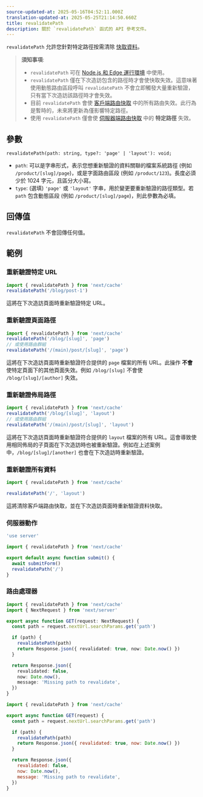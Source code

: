 ```yaml
---
source-updated-at: 2025-05-16T04:52:11.000Z
translation-updated-at: 2025-05-25T21:14:50.660Z
title: revalidatePath
description: 關於 `revalidatePath` 函式的 API 參考文件。
---
```


`revalidatePath` 允許您針對特定路徑按需清除 [快取資料](/docs/app/building-your-application/caching)。

> **須知事項**:
>
> - `revalidatePath` 可在 [Node.js 和 Edge 運行環境](/docs/app/building-your-application/rendering/edge-and-nodejs-runtimes) 中使用。
> - `revalidatePath` 僅在下次造訪包含的路徑時才會使快取失效。這意味著使用動態路由區段呼叫 `revalidatePath` 不會立即觸發大量重新驗證，只有當下次造訪該路徑時才會失效。
> - 目前 `revalidatePath` 會使 [客戶端路由快取](/docs/app/building-your-application/caching#router-cache) 中的所有路由失效。此行為是暫時的，未來將更新為僅影響特定路徑。
> - 使用 `revalidatePath` 僅會使 [伺服器端路由快取](/docs/app/building-your-application/caching#full-route-cache) 中的 **特定路徑** 失效。

## 參數

```tsx
revalidatePath(path: string, type?: 'page' | 'layout'): void;
```

- `path`: 可以是字串形式，表示您想重新驗證的資料關聯的檔案系統路徑 (例如 `/product/[slug]/page`)，或是字面路由區段 (例如 `/product/123`)。長度必須少於 1024 字元，且區分大小寫。
- `type`: (選填) `'page'` 或 `'layout'` 字串，用於變更要重新驗證的路徑類型。若 `path` 包含動態區段 (例如 `/product/[slug]/page`)，則此參數為必填。

## 回傳值

`revalidatePath` 不會回傳任何值。

## 範例

### 重新驗證特定 URL

```ts
import { revalidatePath } from 'next/cache'
revalidatePath('/blog/post-1')
```

這將在下次造訪頁面時重新驗證特定 URL。

### 重新驗證頁面路徑

```ts
import { revalidatePath } from 'next/cache'
revalidatePath('/blog/[slug]', 'page')
// 或使用路由群組
revalidatePath('/(main)/post/[slug]', 'page')
```

這將在下次造訪頁面時重新驗證符合提供的 `page` 檔案的所有 URL。此操作 **不會** 使特定頁面下的其他頁面失效。例如 `/blog/[slug]` 不會使 `/blog/[slug]/[author]` 失效。

### 重新驗證佈局路徑

```ts
import { revalidatePath } from 'next/cache'
revalidatePath('/blog/[slug]', 'layout')
// 或使用路由群組
revalidatePath('/(main)/post/[slug]', 'layout')
```

這將在下次造訪頁面時重新驗證符合提供的 `layout` 檔案的所有 URL。這會導致使用相同佈局的子頁面在下次造訪時也被重新驗證。例如在上述案例中，`/blog/[slug]/[another]` 也會在下次造訪時重新驗證。

### 重新驗證所有資料

```ts
import { revalidatePath } from 'next/cache'

revalidatePath('/', 'layout')
```

這將清除客戶端路由快取，並在下次造訪頁面時重新驗證資料快取。

### 伺服器動作

```ts filename="app/actions.ts" switcher
'use server'

import { revalidatePath } from 'next/cache'

export default async function submit() {
  await submitForm()
  revalidatePath('/')
}
```

### 路由處理器

```ts filename="app/api/revalidate/route.ts" switcher
import { revalidatePath } from 'next/cache'
import { NextRequest } from 'next/server'

export async function GET(request: NextRequest) {
  const path = request.nextUrl.searchParams.get('path')

  if (path) {
    revalidatePath(path)
    return Response.json({ revalidated: true, now: Date.now() })
  }

  return Response.json({
    revalidated: false,
    now: Date.now(),
    message: 'Missing path to revalidate',
  })
}
```

```js filename="app/api/revalidate/route.js" switcher
import { revalidatePath } from 'next/cache'

export async function GET(request) {
  const path = request.nextUrl.searchParams.get('path')

  if (path) {
    revalidatePath(path)
    return Response.json({ revalidated: true, now: Date.now() })
  }

  return Response.json({
    revalidated: false,
    now: Date.now(),
    message: 'Missing path to revalidate',
  })
}
```